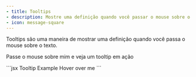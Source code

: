 ```yaml
---
- title: Tooltips
- description: Mostre uma definição quando você passar o mouse sobre o texto
- icon: message-square
---
```


Tooltips são uma maneira de mostrar uma definição quando você passa o mouse sobre o texto.

<Tooltip tip="Isto é um tooltip!">Passe o mouse sobre mim</Tooltip> e veja um tooltip em ação

<RequestExample>
  ```jsx Tooltip Example
  <Tooltip tip="This is a tooltip!">Hover over me</Tooltip>
  ```
</RequestExample>
